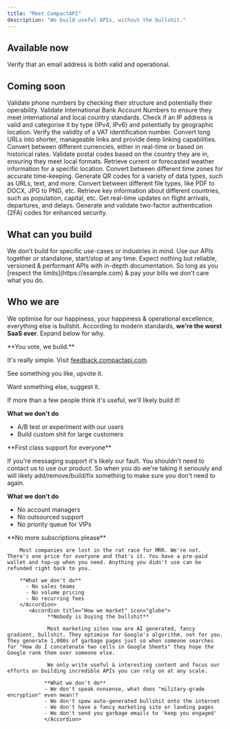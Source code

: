 ```yaml
---
title: "Meet CompactAPI"
description: "We build useful APIs, without the bullshit."
---
```



## Available now

<CardGroup cols={1}>
  <Card title="Email Validation" icon="envelope" href="/">
    Verify that an email address is both valid and operational.
  </Card>
</CardGroup>

## Coming soon

<CardGroup cols={1}>
  <Card title="Phone Validation" icon="phone">
    Validate phone numbers by checking their structure and potentially their operability.
  </Card>
  <Card title="IBAN Validation" icon="building-columns">
    Validate International Bank Account Numbers to ensure they meet international and local country standards.
  </Card>
  <Card title="IP Validation" icon="globe">
    Check if an IP address is valid and categorise it by type (IPv4, IPv6) and potentially by geographic location.
  </Card>
  <Card title="VAT Code Validation" icon="file-invoice">
    Verify the validity of a VAT identification number.
  </Card>
  <Card title="URL Shortener & Deeplinking" icon="link">
    Convert long URLs into shorter, manageable links and provide deep linking capabilities.
  </Card>
  <Card title="Currency Conversion" icon="money-bill-wave">
    Convert between different currencies, either in real-time or based on historical rates.
  </Card>
  <Card title="Postal Code Validation" icon="map-pin">
    Validate postal codes based on the country they are in, ensuring they meet local formats.
  </Card>
  <Card title="Weather Data" icon="cloud">
    Retrieve current or forecasted weather information for a specific location.
  </Card>
  <Card title="Time Zone Conversion" icon="clock">
    Convert between different time zones for accurate time-keeping.
  </Card>
  <Card title="QR Code Generator" icon="qrcode">
    Generate QR codes for a variety of data types, such as URLs, text, and more.
  </Card>
  <Card title="File Conversion" icon="file">
    Convert between different file types, like PDF to DOCX, JPG to PNG, etc.
  </Card>
  <Card title="Country Data" icon="flag">
    Retrieve key information about different countries, such as population, capital, etc.
  </Card>
  <Card title="Flight Status" icon="plane">
    Get real-time updates on flight arrivals, departures, and delays.
  </Card>
  <Card title="Two-Factor Authentication" icon="shield">
    Generate and validate two-factor authentication (2FA) codes for enhanced security.
  </Card>
</CardGroup>


## What can you build 

<Steps>
  <Step title="Our APIs are general purpose">
    We don't build for specific use-cases or industries in mind.
  </Step>
  <Step title="They're small, focused & composable">
    Use our APIs together or standalone, start/stop at any time.
  </Step>
  <Step title="They're built for developers">
    Expect nothing but reliable, versioned & performant APIs with in-depth documentation.
  </Step>
  <Step title="You can use them however you want">
    So long as you [respect the limits](https://example.com) & pay your bills we don't care what you do.
   </Step>
</Steps>

## Who we are

We optimise for our happiness, your happiness & operational excellence, everything else is bullshit. According to modern standards, **we're the worst SaaS ever**. Expand below for why.

<AccordionGroup>
  <Accordion title="How we build" icon="code">
  **You vote, we build.**

  It's really simple. Visit [feedback.compactapi.com](https://example.com).

  See something you like, upvote it.

  Want something else, suggest it.

  If more than a few people think it's useful, we'll likely build it!

  **What we don't do**
  - A/B test or experiment with our users
  - Build custom shit for large customers
  </Accordion>
  <Accordion title="How we support" icon="phone">
  **First class support for everyone**

  If you're messaging support it's likely our fault. You shouldn't need to contact us to use our product. So when you do we're taking it seriously and will likely add/remove/build/fix something to make sure you don't need to again.

  **What we don't do**
  - No account managers
  - No outsourced support
  - No priority queue for VIPs
  </Accordion>
     <Accordion title="How we price" icon="wallet">
        **No more subscriptions please**

        Most companies are lost in the rat race for MRR. We're not. There's one price for everyone and that's it. You have a pre-paid wallet and top-up when you need. Anything you didn't use can be refunded right back to you.

        **What we don't do**
          - No sales teams
          - No volume pricing
          - No recurring fees
        </Accordion>
           <Accordion title="How we market" icon="globe">
                 **Nobody is buying the bullshit**

                 Most marketing sites now are AI generated, fancy gradient, bullshit. They optimise for Google's algorithm, not for you. They generate 1,000s of garbage pages just so when someone searches for "How do I concatenate two cells in Google Sheets" they hope the Google rank them over someone else.

                 We only write useful & interesting content and focus our efforts on building incredible APIs you can rely on at any scale.

                **What we don't do**
                - We don't speak nonsense, what does "military-grade encryption" even mean!?
                - We don't spew auto-generated bullshit onto the internet
                - We don't have a fancy marketing site or landing pages
                - We don't send you garbage emails to 'keep you engaged'
                </Accordion>
</AccordionGroup>
